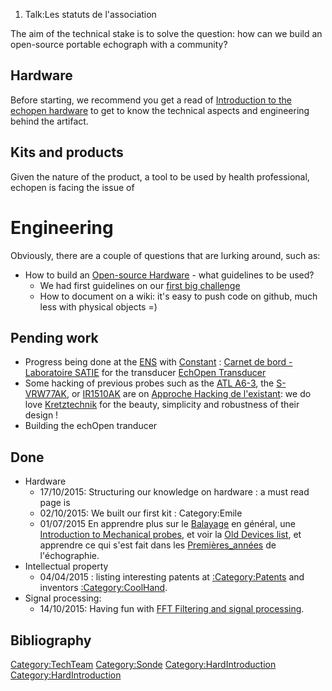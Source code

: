# Talk:Les statuts de l'association

[[Category:TechTeam]][[Category:Sonde]][[Category:HardIntroduction]][[Category:HardIntroduction]]

The aim of the technical stake is to solve the question: how can we build an open-source portable echograph with a community?



== Hardware ==

Before starting, we recommend you get a read of [[:Category:HardIntro | Introduction to the echopen hardware]] to get to know the technical aspects and engineering behind the artifact.


== Kits and products ==

Given the nature of the product, a tool to be used by health professional, echopen is facing the issue of 

= Engineering =

Obviously, there are a couple of questions that are lurking around, such as:
* How to build an [[Open-source Hardware]] - what guidelines to be used?
** We had first guidelines on our [[Challenge:_the_echOpen_shield#Questions | first big challenge]]
** How to document on a wiki: it's easy to push code on github, much less with physical objects =) 
== Pending work ==
*Progress being done at the [[ENS]] with [[User:Constant_Bourdeloux | Constant]] : [[Carnet de bord - Laboratoire SATIE]] for the transducer [[EchOpen Transducer‎]]
*Some hacking of previous probes such as the [[ATL A6-3]], the [[S-VRW77AK]], or [[IR1510AK]] are on  [[Approche Hacking de l'existant]]: we do love [[:Category:Kretztechnik|Kretztechnik]] for the beauty, simplicity and robustness of their design !
*Building the echOpen tranducer

== Done ==
* Hardware
** 17/10/2015: Structuring our knowledge on hardware : a must read page is 
** 02/10/2015: We built our first kit : Category:Emile
** 01/07/2015 En apprendre plus sur le [[Balayage]] en général, une [[Introduction to Mechanical probes]], et voir la [[Old Devices list]], et apprendre ce qui s'est fait dans les [[Premières_années]] de l'échographie.
* Intellectual property
** 04/04/2015 : listing interesting patents at [[:Category:Patents]] and inventors [[:Category:CoolHand]].
* Signal processing:
** 14/10/2015: Having fun with [[Compressing with FFT | FFT Filtering and signal processing]].

== Bibliography ==

{{BibliographyEmile}}